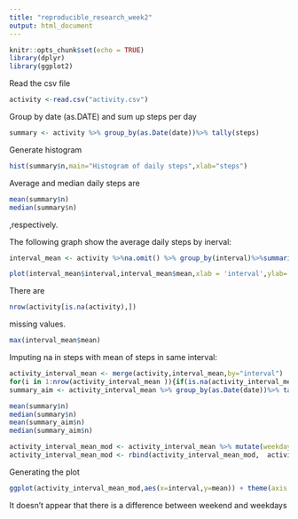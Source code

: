 ---
title: "reproducible_research_week2"
output: html_document
---

```{r setup, include=FALSE}
knitr::opts_chunk$set(echo = TRUE)
library(dplyr)
library(ggplot2)
```
Read the csv file 
```{r}
activity <-read.csv("activity.csv")
```

Group by date (as.DATE) and sum up steps per day
```{r}
summary <- activity %>% group_by(as.Date(date))%>% tally(steps)
```

Generate histogram
```{r}
hist(summary$n,main="Histogram of daily steps",xlab="steps")
```
Average and median daily steps are

```{r}
mean(summary$n)
median(summary$n)
```
,respectively.

The following graph show the average daily steps by inerval:

```{r}
interval_mean <- activity %>%na.omit() %>% group_by(interval)%>%summarize_at(vars(-date),list(mean=mean))

plot(interval_mean$interval,interval_mean$mean,xlab = 'interval',ylab='average',main="daily average steps ")
```
There are 
```{r}
nrow(activity[is.na(activity),])
```
missing values.
```{r}
max(interval_mean$mean)
```
Imputing na in steps with mean of steps in same interval:

```{r}
activity_interval_mean <- merge(activity,interval_mean,by="interval")
for(i in 1:nrow(activity_interval_mean )){if(is.na(activity_interval_mean[i,2])){activity_interval_mean[i,2] <- activity_interval_mean[i,4]}}
summary_aim <- activity_interval_mean %>% group_by(as.Date(date))%>% tally(steps)

mean(summary$n)
median(summary$n)
mean(summary_aim$n)
median(summary_aim$n)
```
```{r}
activity_interval_mean_mod <- activity_interval_mean %>% mutate(weekday =weekdays(as.Date(date))) %>% filter(weekday %in% (c("Monday","Tuesday","Wednesday","Thursday","Friday"))) %>% mutate(weekday="workday")
activity_interval_mean_mod <- rbind(activity_interval_mean_mod,  activity_interval_mean %>% mutate(weekday =weekdays(as.Date(date))) %>% filter(weekday %in% (c("Saturday","Sunday"))) %>% mutate(weekday="weekend"))
```

Generating the plot
```{r}
ggplot(activity_interval_mean_mod,aes(x=interval,y=mean)) + theme(axis.text.x=element_text(angle=90)) + geom_point()+facet_wrap(~weekday)
```
It doesn't appear that there is a difference between weekend and weekdays